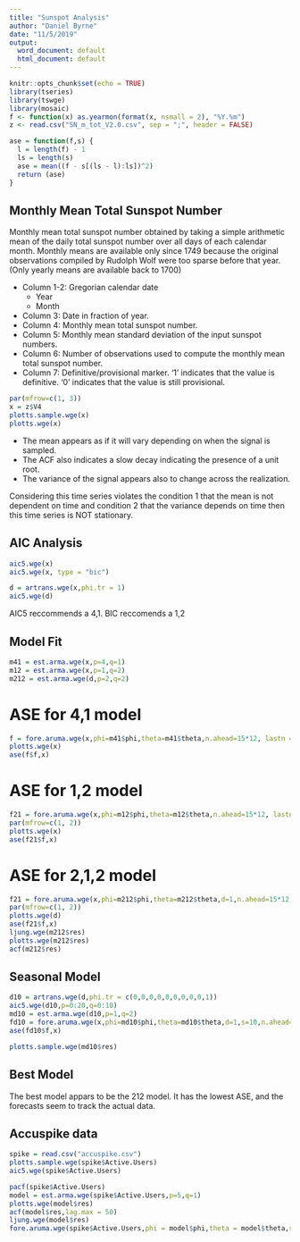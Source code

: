 ```yaml
---
title: "Sunspot Analysis"
author: "Daniel Byrne"
date: "11/5/2019"
output:
  word_document: default
  html_document: default
---
```


```r
knitr::opts_chunk$set(echo = TRUE)
library(tseries)
library(tswge)
library(mosaic)
f <- function(x) as.yearmon(format(x, nsmall = 2), "%Y.%m")
z <- read.csv("SN_m_tot_V2.0.csv", sep = ";", header = FALSE)

ase = function(f,s) {
  l = length(f) - 1
  ls = length(s)
  ase = mean((f - s[(ls - l):ls])^2)
  return (ase)
}

```

## Monthly Mean Total Sunspot Number

Monthly mean total sunspot number obtained by taking a simple arithmetic mean of the daily total sunspot number over all days of each calendar month. Monthly means are available only since 1749 because the original observations compiled by Rudolph Wolf were too sparse before that year. (Only yearly means are available back to 1700)


* Column 1-2: Gregorian calendar date
  - Year
  - Month
* Column 3: Date in fraction of year.
* Column 4: Monthly mean total sunspot number.
* Column 5: Monthly mean standard deviation of the input sunspot numbers.
* Column 6: Number of observations used to compute the monthly mean total sunspot number.
* Column 7: Definitive/provisional marker. '1' indicates that the value is definitive. '0' indicates that the value is still provisional.

```r
par(mfrow=c(1, 3))
x = z$V4
plotts.sample.wge(x)
plotts.wge(x)
```

- The mean appears as if it will vary depending on when the signal is sampled.  
- The ACF also indicates a slow decay indicating the presence of a unit root. 
- The variance of the signal appears also to change across the realization.

Considering this time series violates the condition 1 that the mean is not dependent on time and condition 2 that the variance depends on time then this time series is NOT stationary.

## AIC Analysis

```r
aic5.wge(x)
aic5.wge(x, type = "bic")

d = artrans.wge(x,phi.tr = 1)
aic5.wge(d)
```

AIC5 reccommends a 4,1.
BIC reccomends a 1,2

## Model Fit
```r
m41 = est.arma.wge(x,p=4,q=1)
m12 = est.arma.wge(x,p=1,q=2)
m212 = est.arma.wge(d,p=2,q=2)
```

# ASE for 4,1 model

```r
f = fore.aruma.wge(x,phi=m41$phi,theta=m41$theta,n.ahead=15*12, lastn = TRUE, limits= FALSE)
plotts.wge(x)
ase(f$f,x)
```

# ASE for 1,2 model

```r
f21 = fore.aruma.wge(x,phi=m12$phi,theta=m12$theta,n.ahead=15*12, lastn = TRUE, limits= FALSE)
par(mfrow=c(1, 2))
plotts.wge(x)
ase(f21$f,x)
```
# ASE for 2,1,2 model

```r
f21 = fore.aruma.wge(x,phi=m212$phi,theta=m212$theta,d=1,n.ahead=15*12, lastn = TRUE, limits= FALSE)
par(mfrow=c(1, 2))
plotts.wge(d)
ase(f21$f,x)
ljung.wge(m212$res)
plotts.wge(m212$res)
acf(m212$res)
```

## Seasonal Model

```r
d10 = artrans.wge(d,phi.tr = c(0,0,0,0,0,0,0,0,0,1))
aic5.wge(d10,p=0:20,q=0:10)
md10 = est.arma.wge(d10,p=1,q=2)
fd10 = fore.aruma.wge(x,phi=md10$phi,theta=md10$theta,d=1,s=10,n.ahead=15*12, lastn = TRUE, limits= FALSE)
ase(fd10$f,x)

plotts.sample.wge(md10$res)

```


## Best Model

The best model appars to be the 212 model. It has the lowest ASE, and the forecasts seem to track the actual data.


## Accuspike data

```r
spike = read.csv("accuspike.csv")
plotts.sample.wge(spike$Active.Users)
aic5.wge(spike$Active.Users)

pacf(spike$Active.Users)
model = est.arma.wge(spike$Active.Users,p=5,q=1)
plotts.wge(model$res)
acf(model$res,lag.max = 50)
ljung.wge(model$res)
fore.aruma.wge(spike$Active.Users,phi = model$phi,theta = model$theta,s=7,lastn = TRUE,n.ahead=30, limits = FALSE)
```










